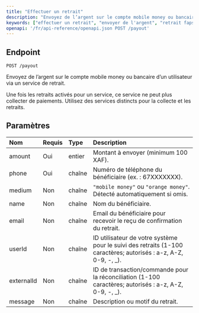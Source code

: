 ```yaml
---
title: "Effectuer un retrait"
description: "Envoyez de l’argent sur le compte mobile money ou bancaire d’un utilisateur via un service de retrait."
keywords: ["effectuer un retrait", "envoyer de l'argent", "retrait fapshi", "paiements en masse", "api de paiement"]
openapi: '/fr/api-reference/openapi.json POST /payout'
---
```


## Endpoint

`POST /payout`

Envoyez de l’argent sur le compte mobile money ou bancaire d’un utilisateur via un service de retrait.

<Warning>Une fois les retraits activés pour un service, ce service ne peut plus collecter de paiements. Utilisez des services distincts pour la collecte et les retraits.</Warning>

## Paramètres

| Nom        | Requis   | Type    | Description                                                                                       |
|:-----------|:---------|:--------|:------------------------------------------------------------------------------------------------|
| amount     | Oui      | entier  | Montant à envoyer (minimum 100 XAF).                                                            |
| phone      | Oui      | chaîne  | Numéro de téléphone du bénéficiaire (ex. : 67XXXXXXX).                                          |
| medium     | Non      | chaîne  | `"mobile money"` ou `"orange money"`. Détecté automatiquement si omis.                          |
| name       | Non      | chaîne  | Nom du bénéficiaire.                                                                             |
| email      | Non      | chaîne  | Email du bénéficiaire pour recevoir le reçu de confirmation du retrait.                         |
| userId     | Non      | chaîne  | ID utilisateur de votre système pour le suivi des retraits (1-100 caractères; autorisés : a-z, A-Z, 0-9, -, _). |
| externalId | Non      | chaîne  | ID de transaction/commande pour la réconciliation (1-100 caractères; autorisés : a-z, A-Z, 0-9, -, _).   |
| message    | Non      | chaîne  | Description ou motif du retrait.                                                                |
